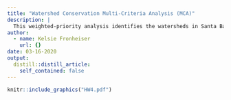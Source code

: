 ```yaml
---
title: "Watershed Conservation Multi-Criteria Analysis (MCA)"
description: |
  This weighted-priority analysis identifies the watersheds in Santa Barbara county with the highest conservation potentials according to 3 specified parameters and was completed in ArcGIS 10.8.  
author:
  - name: Kelsie Fronheiser
    url: {}
date: 03-16-2020
output:
  distill::distill_article:
    self_contained: false
---
```



```r

knitr::include_graphics("HW4.pdf")

```
